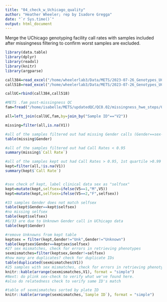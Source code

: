 ```yaml
---
title: "04_check_w_Uchicago_quality"
author: "Heather Wheeler; rep by Isadore Gregga"
date: "`r Sys.time()`"
output: html_document
---
```


Merge the UChicago genotyping facility call rates with samples included after 
missingness filtering to confirm worst samples are excluded.

```r
library(data.table)
library(dplyr)
library(readxl)
library(knitr)
library(argparse)

call384=read_excel("/home/wheelerlab3/Data/METS/2023-07-26_Genotypes_UChicago/HWheeler-CCK-GSA24v3-platesA1A2B1B2/Excel_Files/HWheeler-GSA24v3-pltsA1A2B1B2-384s-230721_CallRate-Gender.xlsx")
call518=read_excel("/home/wheelerlab3/Data/METS/2023-07-26_Genotypes_UChicago/HWheeler-CCK-GSA24v3-platesC123456/Excel_Data/HWheeler-CCK-GSA24v3-platesC123456-Aug07_CallRate-Gender.xlsx")

callUC=rbind(call384,call518)

#METS .fam post-missingness QC
fam=fread("/home/isabelle/METS/updatedQC/QC0.02/missingness_hwe_steps/05filtered_HWE.fam")

all=left_join(callUC,fam,by=join_by("Sample ID"=="V2"))

missing=filter(all,is.na(V1))

#all of the samples filtered out had missing Gender calls (Gender==sex-call from UChicago QC)
table(missing$Gender)

#all of the samples filtered out had Call Rates < 0.95
summary(missing$`Call Rate`)

#all of the samples kept out had Call Rates > 0.95, 1st quartile >0.99
kept=filter(all,!is.na(V1))
summary(kept$`Call Rate`)


#sex check of kept, label clinical data sex as "selfsex"
kept=mutate(kept,selfsex=ifelse(V5==1,"M",V5))
kept=mutate(kept,selfsex=ifelse(V5==2,"F",selfsex))

#33 samples Gender does not match selfsex
table(kept$Gender==kept$selfsex)
#no missing selfsex
table(kept$selfsex)
#6/33 are due to Unknown Gender call in UChicago data
table(kept$Gender)

#remove Unknowns from kept table
keptsex = filter(kept,Gender!="Unk",Gender!="Unknown")
table(keptsex$Gender==keptsex$selfsex)
#27 sex mismatches, check for errors in retrieving phenotypes
sexmismatches=filter(keptsex,Gender!=selfsex) 
#how many are duplicates? check for duplicate IDs
table(duplicated(sexmismatches$V1))
#25 samples with sex mismatches, check for errors in retrieving phenotypes or filter out
knitr::kable(arrange(sexmismatches,V1), format = "simple")
#Next: do plink sex-check to verify what we've found here.
#also do relatedness check to verify same ID's match

#table of sexmismatches sorted by plate ID
knitr::kable(arrange(sexmismatches,`Sample ID`), format = "simple")
```
